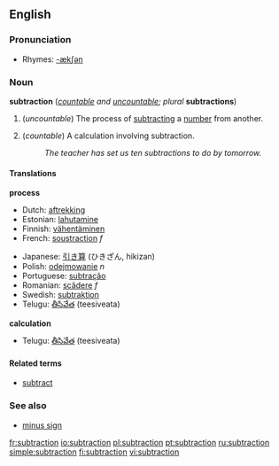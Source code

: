 ==English==

===Pronunciation===
*Rhymes: [[Rhymes:English:-ækʃən|-ækʃən]]

===Noun===
'''subtraction''' (''[[countable]] and [[uncountable]]; plural'' '''subtractions''')

#{{arithmetic}} (''uncountable'') The process of [[subtract]]ing a [[number]] from another.
#{{arithmetic}} (''countable'') A calculation involving subtraction.
#:''The teacher has set us ten subtractions to do by tomorrow.''

====Translations====

'''process'''
{{top}}
*Dutch: [[aftrekking]]
*Estonian: [[lahutamine]]
*Finnish: [[vähentäminen]]
*French: [[soustraction]] ''f''
{{mid}}
*Japanese: [[引き算]] (ひきざん, hikizan)
*Polish: [[odejmowanie]] ''n''
*Portuguese: [[subtração]] {{f}}
*Romanian: [[scădere]] ''f''
*Swedish: [[subtraktion]]
*Telugu: [[తీసివేత]] (teesiveata)
{{bottom}}

'''calculation'''
{{top}}
{{mid}}
*Telugu: [[తీసివేత]] (teesiveata)
{{bottom}}

====Related terms====
*[[subtract]]

===See also===
*[[minus sign]]

[[fr:subtraction]]
[[io:subtraction]]
[[pl:subtraction]]
[[pt:subtraction]]
[[ru:subtraction]]
[[simple:subtraction]]
[[fi:subtraction]]
[[vi:subtraction]]